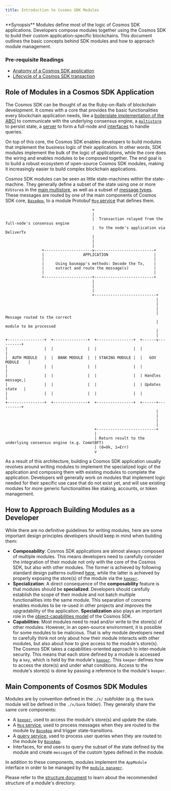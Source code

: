 ```yaml
---
title: Introduction to Cosmos SDK Modules
---
```


<Note>
**Synopsis**
Modules define most of the logic of Cosmos SDK applications. Developers compose modules together using the Cosmos SDK to build their custom application-specific blockchains. This document outlines the basic concepts behind SDK modules and how to approach module management.
</Note>

<Note>

### Pre-requisite Readings

* [Anatomy of a Cosmos SDK application](/docs/sdk/v0.47/learn/beginner/app-anatomy)
* [Lifecycle of a Cosmos SDK transaction](/docs/sdk/v0.47/learn/beginner/tx-lifecycle)

</Note>

## Role of Modules in a Cosmos SDK Application

The Cosmos SDK can be thought of as the Ruby-on-Rails of blockchain development. It comes with a core that provides the basic functionalities every blockchain application needs, like a [boilerplate implementation of the ABCI](/docs/sdk/v0.47/learn/advanced/baseapp) to communicate with the underlying consensus engine, a [`multistore`](/docs/sdk/v0.47/learn/advanced/store#multistore) to persist state, a [server](/docs/sdk/v0.47/learn/advanced/node) to form a full-node and [interfaces](/docs/sdk/v0.47/build/building-modules/module-interfaces) to handle queries.

On top of this core, the Cosmos SDK enables developers to build modules that implement the business logic of their application. In other words, SDK modules implement the bulk of the logic of applications, while the core does the wiring and enables modules to be composed together. The end goal is to build a robust ecosystem of open-source Cosmos SDK modules, making it increasingly easier to build complex blockchain applications.

Cosmos SDK modules can be seen as little state-machines within the state-machine. They generally define a subset of the state using one or more `KVStore`s in the [main multistore](/docs/sdk/v0.47/learn/advanced/store), as well as a subset of [message types](/docs/sdk/v0.47/build/building-modules/messages-and-queries#messages). These messages are routed by one of the main components of Cosmos SDK core, [`BaseApp`](/docs/sdk/v0.47/learn/advanced/baseapp), to a module Protobuf [`Msg` service](/docs/sdk/v0.47/build/building-modules/msg-services) that defines them.

```text expandable
                                      +
                                      |
                                      |  Transaction relayed from the full-node's consensus engine
                                      |  to the node's application via DeliverTx
                                      |
                                      |
                                      |
                +---------------------v--------------------------+
                |                 APPLICATION                    |
                |                                                |
                |     Using baseapp's methods: Decode the Tx,    |
                |     extract and route the message(s)           |
                |                                                |
                +---------------------+--------------------------+
                                      |
                                      |
                                      |
                                      +---------------------------+
                                                                  |
                                                                  |
                                                                  |
                                                                  |  Message routed to the correct
                                                                  |  module to be processed
                                                                  |
                                                                  |
+----------------+  +---------------+  +----------------+  +------v----------+
|                |  |               |  |                |  |                 |
|  AUTH MODULE   |  |  BANK MODULE  |  | STAKING MODULE |  |   GOV MODULE    |
|                |  |               |  |                |  |                 |
|                |  |               |  |                |  | Handles message,|
|                |  |               |  |                |  | Updates state   |
|                |  |               |  |                |  |                 |
+----------------+  +---------------+  +----------------+  +------+----------+
                                                                  |
                                                                  |
                                                                  |
                                                                  |
                                       +--------------------------+
                                       |
                                       | Return result to the underlying consensus engine (e.g. CometBFT)
                                       | (0=Ok, 1=Err)
                                       v
```

As a result of this architecture, building a Cosmos SDK application usually revolves around writing modules to implement the specialized logic of the application and composing them with existing modules to complete the application. Developers will generally work on modules that implement logic needed for their specific use case that do not exist yet, and will use existing modules for more generic functionalities like staking, accounts, or token management.

## How to Approach Building Modules as a Developer

While there are no definitive guidelines for writing modules, here are some important design principles developers should keep in mind when building them:

* **Composability**: Cosmos SDK applications are almost always composed of multiple modules. This means developers need to carefully consider the integration of their module not only with the core of the Cosmos SDK, but also with other modules. The former is achieved by following standard design patterns outlined [here](#main-components-of-cosmos-sdk-modules), while the latter is achieved by properly exposing the store(s) of the module via the [`keeper`](/docs/sdk/v0.47/build/building-modules/keeper).
* **Specialization**: A direct consequence of the **composability** feature is that modules should be **specialized**. Developers should carefully establish the scope of their module and not batch multiple functionalities into the same module. This separation of concerns enables modules to be re-used in other projects and improves the upgradability of the application. **Specialization** also plays an important role in the [object-capabilities model](/docs/sdk/v0.47/learn/advanced/ocap) of the Cosmos SDK.
* **Capabilities**: Most modules need to read and/or write to the store(s) of other modules. However, in an open-source environment, it is possible for some modules to be malicious. That is why module developers need to carefully think not only about how their module interacts with other modules, but also about how to give access to the module's store(s). The Cosmos SDK takes a capabilities-oriented approach to inter-module security. This means that each store defined by a module is accessed by a `key`, which is held by the module's [`keeper`](/docs/sdk/v0.47/build/building-modules/keeper). This `keeper` defines how to access the store(s) and under what conditions. Access to the module's store(s) is done by passing a reference to the module's `keeper`.

## Main Components of Cosmos SDK Modules

Modules are by convention defined in the `./x/` subfolder (e.g. the `bank` module will be defined in the `./x/bank` folder). They generally share the same core components:

* A  [`keeper`](/docs/sdk/v0.47/build/building-modules/keeper), used to access the module's store(s) and update the state.
* A [`Msg` service](/docs/sdk/v0.47/build/building-modules/messages-and-queries#messages), used to process messages when they are routed to the module by [`BaseApp`](/docs/sdk/v0.47/learn/advanced/baseapp#message-routing) and trigger state-transitions.
* A [query service](/docs/sdk/v0.47/build/building-modules/query-services), used to process user queries when they are routed to the module by [`BaseApp`](/docs/sdk/v0.47/learn/advanced/baseapp#query-routing).
* Interfaces, for end users to query the subset of the state defined by the module and create `message`s of the custom types defined in the module.

In addition to these components, modules implement the `AppModule` interface in order to be managed by the [`module manager`](/docs/sdk/v0.47/build/building-modules/module-manager).

Please refer to the [structure document](/docs/sdk/v0.47/build/building-modules/structure) to learn about the recommended structure of a module's directory.
